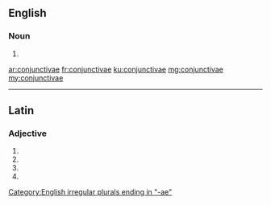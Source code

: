 {{also|conjunctivæ}}
==English==

===Noun===
{{head|en|noun plural form}}

# {{en-irregular plural of|conjunctiva}}

[[Category:English irregular plurals ending in "-ae"]]

[[ar:conjunctivae]]
[[fr:conjunctivae]]
[[ku:conjunctivae]]
[[mg:conjunctivae]]
[[my:conjunctivae]]

----
==Latin==

===Adjective===
{{la-adj-form|conjunctīvae}}

# {{inflection of|conjunctīvus||nom|f|p|lang=la}}
# {{inflection of|conjunctīvus||gen|f|s|lang=la}}
# {{inflection of|conjunctīvus||dat|f|s|lang=la}}
# {{inflection of|conjunctīvus||voc|f|p|lang=la}}
{{rfc-auto}}
